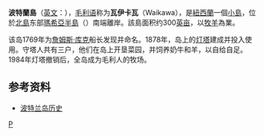 {{noteTA
|1=zh:新西兰;zh-hans:新西兰;zh-hk:紐西蘭;zh-tw:紐西蘭;
|d1=中国大陆：新西兰；台灣：紐西蘭；香港：紐西蘭
}}
{{otheruse|other=其他同名島嶼|波特蘭島}}
'''波特蘭島'''（[[英文|英文]]：{{lang|en|Portland Island}}），[[毛利语|毛利语]]称为'''瓦伊卡瓦'''（Waikawa），是[[紐西蘭|紐西蘭]]一個[[島|小島]]，位於[[北島_(紐西蘭)|北島]]东部[[瑪希亞半島|瑪希亞半島]]（{{link-en|Mahia Peninsula|Mahia Peninsula}}）南端離岸。該島面积约300[[英亩|英亩]]，以[[牧羊|牧羊]]為業。

该岛1769年为[[詹姆斯·库克|詹姆斯·库克]]船长发现并命名。1878年，岛上的[[灯塔|灯塔]]建成并投入使用。守塔人共有三户，他们在岛上开垦菜园，并饲养奶牛和羊，以自给自足。1984年灯塔撤销后，全岛成为毛利人的牧场。

==参考资料==
*[http://www.voyagemahia.com/about-the-region/portland_island.asp 波特兰岛历史] {{Wayback|url=http://www.voyagemahia.com/about-the-region/portland_island.asp |date=20200922184112 }}

{{coord|39|17|S|177|52|E|region:NZ_type:isle_source:GNS-enwiki|display=title}}
{{DEFAULTSORT:portland}}
[[Category:新西兰岛屿|P]]
{{newZealand-geo-stub}}